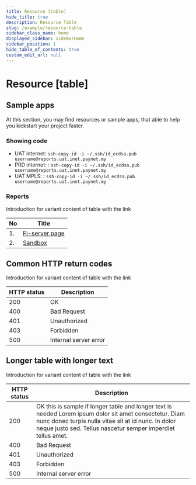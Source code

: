 ```yaml
---
title: Resource [table]
hide_title: true
description: Resource Table
slug: /example/resource-table
sidebar_class_name: home
displayed_sidebar: sideBarHome
sidebar_position: 1
hide_table_of_contents: true
custom_edit_url: null
---
```


<Breadcrumbs/>

# Resource [table]
## Sample apps

<p className="t14sm-t16lg font-gray-600">
  At this section, you may find resources or sample apps, that able to help you kickstart your project faster.
</p>

### Showing code
- UAT internet: `ssh-copy-id -i ~/.ssh/id_ecdsa.pub username@reports.uat.inet.paynet.my`
- PRD internet: : `ssh-copy-id -i ~/.ssh/id_ecdsa.pub username@reports.uat.inet.paynet.my`
- UAT MPLS: : `ssh-copy-id -i ~/.ssh/id_ecdsa.pub username@reports.uat.inet.paynet.my`


### Reports

<p className="t14sm-t16lg font-gray-600">
  Introduction for variant content of table with the link
</p>

<div className="table__wrapper">

| No     | Title                                                                        |
| -------- | --------------------------------------------------------------------------------- |
| 1.     |  <a href="/fi-server" className="blue-link">Fi-server page</a>                |
| 2.     |  <a href="/sandbox" className="blue-link">Sandbox</a>          |

</div>

##  Common HTTP return codes

<p className="t14sm-t16lg font-gray-600">
  Introduction for variant content of table with the link
</p>

<div className= "table__wrapper">

| HTTP status   | Description                           |
| ---- | ------------------------------------- |
| 200  | OK                                    |
| 400  | Bad Request                           |
| 401  | Unauthorized                          |
| 403  | Forbidden                             |
| 500  | Internal server error                 |

</div>




## Longer table with longer text

<p className="t14sm-t16lg font-gray-600">
  Introduction for variant content of table with the link
</p>

<div className= "table__wrapper">

| HTTP status     | Description                                                            |
| -------- | --------------------------------------------------------------------------------- |
| 200     |  OK this is sample if longer table and longer text is needed Lorem ipsum dolor sit amet consectetur. Diam nunc donec turpis nulla vitae sit at id nunc. In dolor neque justo sed. Tellus nascetur semper imperdiet tellus amet.              |
| 400   |  Bad Request        |
| 401 |  Unauthorized                |
| 403 |  Forbidden                 |
| 500 |  Internal server error                  |

</div>




